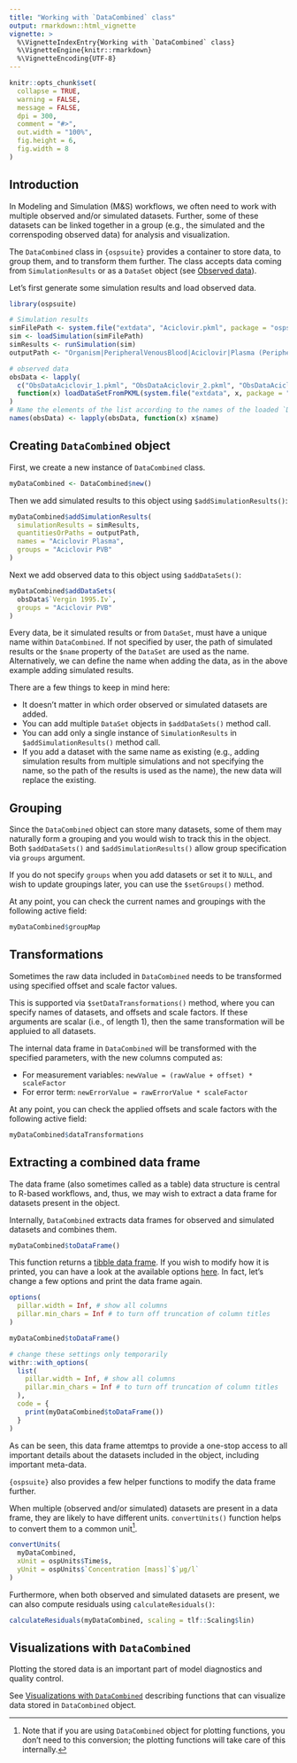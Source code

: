 ```yaml
---
title: "Working with `DataCombined` class"
output: rmarkdown::html_vignette
vignette: >
  %\VignetteIndexEntry{Working with `DataCombined` class}
  %\VignetteEngine{knitr::rmarkdown}
  %\VignetteEncoding{UTF-8}
---
```


```r
knitr::opts_chunk$set(
  collapse = TRUE,
  warning = FALSE,
  message = FALSE,
  dpi = 300,
  comment = "#>",
  out.width = "100%",
  fig.height = 6,
  fig.width = 8
)
```

## Introduction

In Modeling and Simulation (M&S) workflows, we often need to work with multiple 
observed and/or simulated datasets. Further, some of these datasets can be linked 
together in a group (e.g., the simulated and the correnspoding observed data)
for analysis and visualization.

The `DataCombined` class in `{ospsuite}` provides a container to store 
data, to group them, and to transform them further. The class accepts data 
coming from `SimulationResults` or as a `DataSet` object (see [Observed data](observed-data.html)).

Let's first generate some simulation results and load observed data.

```r
library(ospsuite)

# Simulation results
simFilePath <- system.file("extdata", "Aciclovir.pkml", package = "ospsuite")
sim <- loadSimulation(simFilePath)
simResults <- runSimulation(sim)
outputPath <- "Organism|PeripheralVenousBlood|Aciclovir|Plasma (Peripheral Venous Blood)"

# observed data
obsData <- lapply(
  c("ObsDataAciclovir_1.pkml", "ObsDataAciclovir_2.pkml", "ObsDataAciclovir_3.pkml"),
  function(x) loadDataSetFromPKML(system.file("extdata", x, package = "ospsuite"))
)
# Name the elements of the list according to the names of the loaded `DataSet`.
names(obsData) <- lapply(obsData, function(x) x$name)
```

## Creating `DataCombined` object

First, we create a new instance of `DataCombined` class.

```r
myDataCombined <- DataCombined$new()
```

Then we add simulated results to this object using `$addSimulationResults()`:

```r
myDataCombined$addSimulationResults(
  simulationResults = simResults,
  quantitiesOrPaths = outputPath,
  names = "Aciclovir Plasma",
  groups = "Aciclovir PVB"
)
```

Next we add observed data to this object using `$addDataSets()`:

```r
myDataCombined$addDataSets(
  obsData$`Vergin 1995.Iv`, 
  groups = "Aciclovir PVB"
)
```

Every data, be it simulated results or from `DataSet`, must have a unique name 
within `DataCombined`. If not specified by user, the path of simulated results 
or the `$name` property of the `DataSet` are used as the name. Alternatively, we 
can define the name when adding the data, as in the above example adding simulated 
results.

There are a few things to keep in mind here:

- It doesn't matter in which order observed or simulated datasets are added.
- You can add multiple `DataSet` objects in `$addDataSets()` method call.
- You can add only a single instance of `SimulationResults` in `$addSimulationResults()` method call.
- If you add a dataset with the same name as existing (e.g., adding simulation results 
from multiple simulations and not specifying the name, so the path of the results 
is used as the name), the new data will replace the existing.

## Grouping

Since the `DataCombined` object can store many datasets, some of them may naturally form a grouping and you would wish to track this in the object. Both `$addDataSets()` and `$addSimulationResults()` allow group specification via `groups` argument.

If you do not specify `groups` when you add datasets or set it to `NULL`, and wish to update groupings later, you can use the `$setGroups()` method.

At any point, you can check the current names and groupings with the following active field:

```r
myDataCombined$groupMap
```

## Transformations

Sometimes the raw data included in `DataCombined` needs to be transformed using specified
offset and scale factor values.

This is supported via `$setDataTransformations()` method, where you can specify names of datasets, and offsets and scale factors. If these arguments are scalar (i.e., of length 1), then the same transformation will be appluied to all datasets.

The internal data frame in `DataCombined` will be transformed with the specified parameters, with the new columns computed as: 

  - For measurement variables: `newValue = (rawValue + offset) * scaleFactor`
  - For error term: `newErrorValue = rawErrorValue * scaleFactor`

At any point, you can check the applied offsets and scale factors with the following active field:

```r
myDataCombined$dataTransformations
```


## Extracting a combined data frame

The data frame (also sometimes called as a table) data structure is central to R-based workflows, and, thus, we may wish to extract a data frame for datasets present in the object.

Internally, `DataCombined` extracts data frames for observed and simulated datasets and combines them.

```r
myDataCombined$toDataFrame()
```

This function returns a [tibble data frame](https://r4ds.had.co.nz/tibbles.html#tibbles-vs.-data.frame). If you wish to modify how it is printed, you can have a look at the available options [here](https://pillar.r-lib.org/reference/pillar_options.html). In fact, let's change a few options and print the data frame again.

```r
options(
  pillar.width = Inf, # show all columns
  pillar.min_chars = Inf # to turn off truncation of column titles
)

myDataCombined$toDataFrame()
```


```r
# change these settings only temporarily
withr::with_options(
  list(
    pillar.width = Inf, # show all columns
    pillar.min_chars = Inf # to turn off truncation of column titles
  ),
  code = {
    print(myDataCombined$toDataFrame())
  }
)
```

As can be seen, this data frame attemtps to provide a one-stop access to all important details about the datasets included in the object, including important meta-data.

`{ospsuite}` also provides a few helper functions to modify the data frame further.

When multiple (observed and/or simulated) datasets are present in a data frame, they are likely to have different units. `convertUnits()` function helps to convert them to a common unit^[Note that if you are using `DataCombined` object for plotting functions, you don't need to this conversion; the plotting functions will take care of this internally.].

```r
convertUnits(
  myDataCombined,
  xUnit = ospUnits$Time$s,
  yUnit = ospUnits$`Concentration [mass]`$`µg/l`
)
```

Furthermore, when both observed and simulated datasets are present, we can also compute residuals using `calculateResiduals()`:

```r
calculateResiduals(myDataCombined, scaling = tlf::Scaling$lin)
```

## Visualizations with `DataCombined`

Plotting the stored data is an important part of model diagnostics and quality control.

See [Visualizations with `DataCombined`](data-combined-plotting.html) describing functions that can visualize data stored in `DataCombined` object.

